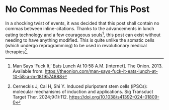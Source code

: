 # No Commas Needed for This Post

In a shocking twist of events, it was decided that this post shall contain no commas between inline-citations. Thanks to the advancements in lunch eating technology and a few courageous souls[^eats-lunch-at-ten-fifty-eight], this post can exist without needing to have anything modified. This is quite unlike the somatic cells (which undergo reprogramming) to be used in revolutionary medical therapies[^ipsc-review].

[^eats-lunch-at-ten-fifty-eight]: Man Says ‘Fuck It,’ Eats Lunch At 10:58 A.M. [Internet]. The Onion. 2013. Available from: https://theonion.com/man-says-fuck-it-eats-lunch-at-10-58-a-m-1819574888

[^ipsc-review]: Cerneckis J, Cai H, Shi Y. Induced pluripotent stem cells (iPSCs): molecular mechanisms of induction and applications. Sig Transduct Target Ther. 2024;9(1):112. https://doi.org/10.1038/s41392-024-01809-0
